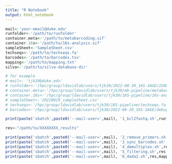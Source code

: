 ```yaml
---
title: "R Notebook"
output: html_notebook
---
```


```r
mail<-'your-email@duke.edu'
runfolder<-'/path/to/runfolder'
container.meta<-'/path/to/metabarcoding.sif'
container.16s<-'/path/to/16s-analysis.sif'
sampleSheet<-'SampleSheet.csv'
techseqs<-'/path/to/techseqs.fa'
barcodes<-'/path/to/barcodes.tsv'
mapping<-'/path/to/mapping.txt'
silva<-'/path/to/silva-database-dir'

# for example
# mail<- 'tjk30@duke.edu'
# runfolder<-'/hpc/group/ldavidlab/users/tjk30/2022-08-30_16S-SAGE/220830_MN00462_0233_A000H52VNN'
# container.meta<-'/hpc/group/ldavidlab/users/tjk30/mb-pipeline/metabarcoding.sif'
# container.16s<-'/hpc/group/ldavidlab/users/tjk30/16S-pipeline/16s-analysis.sif'
# sampleSheet<-'20220929_sampleSheet.csv'
# techseqs<-'/hpc/group/ldavidlab/users/tjk30/16S-pipeline/techseqs.fa'
# barcodes<-'/hpc/group/ldavidlab/users/tjk30/2022-08-30_16S-SAGE/debug_results/0_mapping/barcodes.txt'

```

```r
print(paste('sbatch',paste0('--mail-user=',mail), '1_bcl2fastq.sh',runfolder,container.16s,sampleSheet))
```
```r
res<-"/path/to/XXXXXXXX_results"
```

```r
print(paste('sbatch',paste0('--mail-user=',mail), '2_remove_primers.sh',file.path(res,"0_data_raw"),container.16s,techseqs))
print(paste('sbatch',paste0('--mail-user=',mail), '3_sync_barcodes.sh',res,container.16s))
print(paste('sbatch',paste0('--mail-user=',mail), '4_demultiplex.sh',res,barcodes, container.16s))
print(paste('sbatch',paste0('--mail-user=',mail), '5_filtering.sh',res,container.16s))
print(paste('sbatch',paste0('--mail-user=',mail), '6_dada2.sh',res,mapping,silva,container.meta))

```
